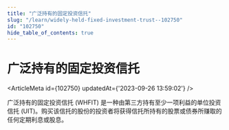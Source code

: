 ```yaml
---
title: "广泛持有的固定投资信托"
slug: "/learn/widely-held-fixed-investment-trust--102750"
id: "102750"
hide_table_of_contents: true
---
```



# 广泛持有的固定投资信托

<ArticleMeta id={102750} updatedAt={'2023-09-26 13:59:02'} />
<div className='border-solid border-b border-t-0 my-4 border-[var(--ifm-color-gray-300)]' />

广泛持有的固定投资信托 (WHFIT) 是一种由第三方持有至少一项利益的单位投资信托 (UIT)。购买该信托的股份的投资者将获得信托所持有的股票或债券所赚取的任何定期利息或股息。
